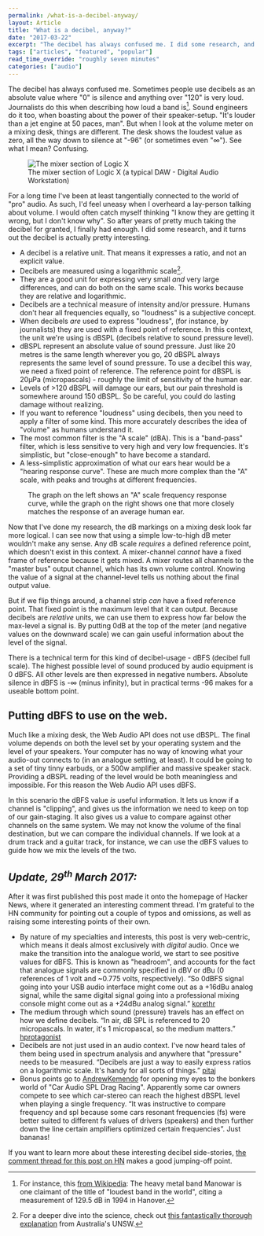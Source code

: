 ```yaml
---
permalink: /what-is-a-decibel-anyway/
layout: Article
title: "What is a decibel, anyway?"
date: "2017-03-22"
excerpt: "The decibel has always confused me. I did some research, and it turns out the decibel is actually pretty interesting."
tags: ["articles", "featured", "popular"]
read_time_override: "roughly seven minutes"
categories: ["audio"]
---
```


The decibel has always confused me. Sometimes people use decibels as an absolute value where "0" is silence and anything over "120" is very loud. Journalists do this when describing how loud a band is[^1]. Sound engineers do it too, when boasting about the power of their speaker-setup. "It's louder than a jet engine at 50 paces, man". But when I look at the volume meter on a mixing desk, things are different. The desk shows the loudest value as zero, all the way down to silence at "-96" (or sometimes even "∞"). See what I mean? Confusing.

<figure className="post-content__image-wrapper">
    <img
        className="post-content__image"
        src="/images/articles/logic-mixer.jpg"
        alt="The mixer section of Logic X"
    />
    <figcaption className="post-content__caption">
        The mixer section of Logic X (a typical DAW - Digital Audio Workstation)
    </figcaption>
</figure>

For a long time I've been at least tangentially connected to the world of "pro" audio. As such, I'd feel uneasy when I overheard a lay-person talking about volume. I would often catch myself thinking "I know they are getting it wrong, but I don't know why". So after years of pretty much taking the decibel for granted, I finally had enough. I did some research, and it turns out the decibel is actually pretty interesting.

-   A decibel is a relative unit. That means it expresses a ratio, and not an explicit value.
-   Decibels are measured using a logarithmic scale[^2].
-   They are a good unit for expressing very small _and_ very large differences, and can do both on the same scale. This works because they are relative and logarithmic.
-   Decibels are a technical measure of intensity and/or pressure. Humans don't hear all frequencies equally, so "loudness" is a subjective concept.
-   When decibels _are_ used to express "loudness", (for instance, by journalists) they are used with a fixed point of reference. In this context, the unit we're using is dBSPL (decibels relative to sound pressure level).
-   dBSPL represent an absolute value of sound pressure. Just like 20 metres is the same length wherever you go, 20 dBSPL always represents the same level of sound pressure. To use a decibel this way, we need a fixed point of reference. The reference point for dBSPL is 20μPa (micropascals) - roughly the limit of sensitivity of the human ear.
-   Levels of >120 dBSPL will damage our ears, but our pain threshold is somewhere around 150 dBSPL. So be careful, you could do lasting damage without realizing.
-   If you want to reference "loudness" using decibels, then you need to apply a filter of some kind. This more accurately describes the idea of "volume" as humans understand it.
-   The most common filter is the "A scale" (dBA). This is a "band-pass" filter, which is less sensitive to very high and very low frequencies. It's simplistic, but "close-enough" to have become a standard.
-   A less-simplistic approximation of what our ears hear would be a "hearing response curve". These are much more complex than the "A" scale, with peaks and troughs at different frequencies.

<figure className="post-content__image-wrapper">
    <DecibelFrequencyCurveGraph />
    <figcaption className="post-content__caption">
        The graph on the left shows an "A" scale frequency response curve, while
        the graph on the right shows one that more closely matches the response
        of an average human ear.
    </figcaption>
</figure>

Now that I've done my research, the dB markings on a mixing desk look far more logical. I can see now that using a simple low-to-high dB meter wouldn't make any sense. Any dB scale _requires_ a defined reference point, which doesn't exist in this context. A mixer-channel _cannot_ have a fixed frame of reference because it gets mixed. A mixer routes all channels to the "master bus" output channel, which has its own volume control. Knowing the value of a signal at the channel-level tells us nothing about the final output value.

But if we flip things around, a channel strip _can_ have a fixed reference point. That fixed point is the maximum level that it can output. Because decibels are _relative_ units, we can use them to express how far below the max-level a signal is. By putting 0dB at the top of the meter (and negative values on the downward scale) we can gain useful information about the level of the signal.

There is a technical term for this kind of decibel-usage - dBFS (decibel full scale). The highest possible level of sound produced by audio equipment is 0 dBFS. All other levels are then expressed in negative numbers. Absolute silence in dBFS is -∞ (minus infinity), but in practical terms -96 makes for a useable bottom point.

## Putting dBFS to use on the web.

Much like a mixing desk, the Web Audio API does not use dBSPL. The final volume depends on both the level set by your operating system and the level of your speakers. Your computer has no way of knowing what your audio-out connects to (in an analogue setting, at least). It could be going to a set of tiny tinny earbuds, or a 500w amplifier and massive speaker stack. Providing a dBSPL reading of the level would be both meaningless and impossible. For this reason the Web Audio API uses dBFS.

In this scenario the dBFS value _is_ useful information. It lets us know if a channel is "clipping", and gives us the information we need to keep on top of our gain-staging. It also gives us a value to compare against other channels on the same system. We may not know the volume of the final destination, but we can compare the individual channels. If we look at a drum track and a guitar track, for instance, we can use the dBFS values to guide how we mix the levels of the two.

<!-- I've built this keyboard using the Web Audio API. Now I know how the decibel actual works as a unit, I was able to incorporate it into my project. The volume meters now show their values in dBFS.

[audio_module]

The example keyboard above (go on, have a play with it!) shows us two VU meters ("VU" == volume units). The first shows us the inital volume of the sound *source*, and the second shows us the final level that is sent to our speakers. Both VU meters use a scale of 0 dBFS to -96 dBFS. -->

## _Update, 29<sup>th</sup> March 2017:_

After it was first published this post made it onto the homepage of Hacker News, where it generated an interesting comment thread. I'm grateful to the HN community for pointing out a couple of typos and omissions, as well as raising some interesting points of their own.

-   By nature of my specialties and interests, this post is very web-centric, which means it deals almost exclusively with _digital_ audio. Once we make the transition into the analogue world, we start to see positive values for dBFS. This is known as "headroom", and accounts for the fact that analogue signals are commonly specified in dBV or dBu (0 references of 1 volt and ~0.775 volts, respectively). “So 0dBFS signal going into your USB audio interface might come out as a +16dBu analog signal, while the same digital signal going into a professional mixing console might come out as a +24dBu analog signal.” [korethr](https://news.ycombinator.com/user?id=korethr)
-   The medium through which sound (pressure) travels has an effect on how we define decibels. “In air, dB SPL is referenced to 20 micropascals. In water, it's 1 micropascal, so the medium matters.” [hprotagonist](https://news.ycombinator.com/user?id=hprotagonist)
-   Decibels are not just used in an audio context. I've now heard tales of them being used in spectrum analysis and anywhere that "pressure" needs to be measured. “Decibels are just a way to easily express ratios on a logarithmic scale. It's handy for all sorts of things.” [pitaj](https://news.ycombinator.com/user?id=pitaj)
-   Bonus points go to [AndrewKemendo](https://news.ycombinator.com/user?id=AndrewKemendo) for opening my eyes to the bonkers world of "Car Audio SPL Drag Racing". Apparently some car owners compete to see which car-stereo can reach the highest dBSPL level when playing a single frequency. “It was instructive to compare frequency and spl because some cars resonant frequencies (fs) were better suited to different fs values of drivers (speakers) and then further down the line certain amplifiers optimized certain frequencies”. Just bananas!

If you want to learn more about these interesting decibel side-stories, [the comment thread for this post on HN](https://news.ycombinator.com/item?id=13931512) makes a good jumping-off point.

[^1]: For instance, this [from Wikipedia](https://en.wikipedia.org/wiki/Loudest_band_in_the_world): The heavy metal band Manowar is one claimant of the title of "loudest band in the world", citing a measurement of 129.5 dB in 1994 in Hanover.
[^2]: For a deeper dive into the science, check out [this fantastically thorough explanation](http://www.animations.physics.unsw.edu.au/jw/dB.htm) from Australia's UNSW.
